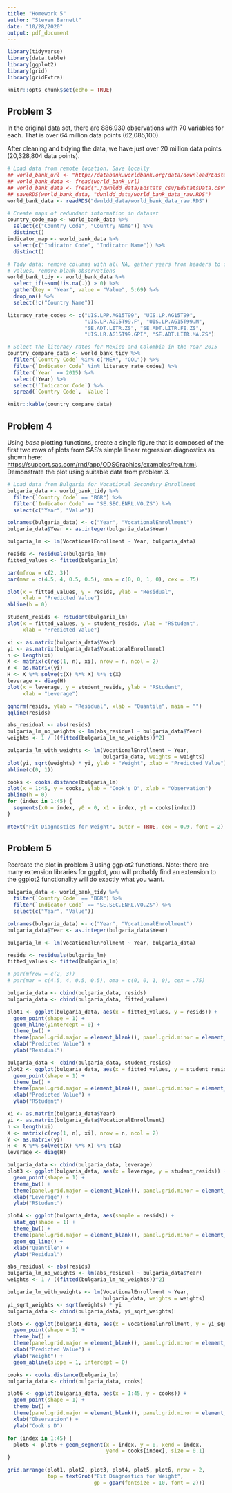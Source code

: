 ```yaml
---
title: "Homework 5"
author: "Steven Barnett"
date: "10/28/2020"
output: pdf_document
---
```


```r
library(tidyverse)
library(data.table)
library(ggplot2)
library(grid)
library(gridExtra)
```

```r
knitr::opts_chunk$set(echo = TRUE)
```

## Problem 3

\textbf{Using tidy concepts, get and clean the following data on education from the World Bank.}

\textbf{How many data points were there in the complete dataset?  In your cleaned dataset?}

\textbf{Choosing 2 countries, create a summary table of indicators for comparison.}

In the original data set, there are 886,930 observations with 70 variables for 
each. That is over 64 million data points (62,085,100).

After cleaning and tidying the data, we have just over 20 million data points (20,328,804 data points).

```r
# Load data from remote location. Save locally
## world_bank_url <- "http://databank.worldbank.org/data/download/Edstats_csv.zip"
## world_bank_data <- fread(world_bank_url)
## world_bank_data <- fread("./dwnldd_data/Edstats_csv/EdStatsData.csv", header = TRUE)
## saveRDS(world_bank_data, "dwnldd_data/world_bank_data_raw.RDS")
world_bank_data <- readRDS("dwnldd_data/world_bank_data_raw.RDS")

# Create maps of redundant information in dataset
country_code_map <- world_bank_data %>% 
  select(c("Country Code", "Country Name")) %>% 
  distinct()
indicator_map <- world_bank_data %>% 
  select(c("Indicator Code", "Indicator Name")) %>% 
  distinct()

# Tidy data: remove columns with all NA, gather years from headers to cell 
# values, remove blank observations
world_bank_tidy <- world_bank_data %>% 
  select_if(~sum(!is.na(.)) > 0) %>%
  gather(key = "Year", value = "Value", 5:69) %>% 
  drop_na() %>%
  select(!c("Country Name"))

literacy_rate_codes <- c("UIS.LPP.AG15T99", "UIS.LP.AG15T99", 
                         "UIS.LP.AG15T99.F", "UIS.LP.AG15T99.M", 
                         "SE.ADT.LITR.ZS", "SE.ADT.LITR.FE.ZS",
                         "UIS.LR.AG15T99.GPI", "SE.ADT.LITR.MA.ZS")

# Select the literacy rates for Mexico and Colombia in the Year 2015
country_compare_data <- world_bank_tidy %>% 
  filter(`Country Code` %in% c("MEX", "COL")) %>%
  filter(`Indicator Code` %in% literacy_rate_codes) %>%
  filter(`Year` == 2015) %>%
  select(!Year) %>%
  select(!`Indicator Code`) %>%
  spread(`Country Code`, `Value`)

knitr::kable(country_compare_data)
```

## Problem 4

Using *base* plotting functions, create a single figure that is composed of the first two rows of plots from SAS's simple linear regression diagnostics as shown here: <https://support.sas.com/rnd/app/ODSGraphics/examples/reg.html>.  Demonstrate the plot using suitable data from problem 3.

```r
# Load data from Bulgaria for Vocational Secondary Enrollment
bulgaria_data <- world_bank_tidy %>% 
  filter(`Country Code` == "BGR") %>%
  filter(`Indicator Code` == "SE.SEC.ENRL.VO.ZS") %>%
  select(c("Year", "Value"))

colnames(bulgaria_data) <- c("Year", "VocationalEnrollment")
bulgaria_data$Year <- as.integer(bulgaria_data$Year)

bulgaria_lm <- lm(VocationalEnrollment ~ Year, bulgaria_data)

resids <- residuals(bulgaria_lm)
fitted_values <- fitted(bulgaria_lm)

par(mfrow = c(2, 3))
par(mar = c(4.5, 4, 0.5, 0.5), oma = c(0, 0, 1, 0), cex = .75)

plot(x = fitted_values, y = resids, ylab = "Residual", 
     xlab = "Predicted Value")
abline(h = 0)

student_resids <- rstudent(bulgaria_lm)
plot(x = fitted_values, y = student_resids, ylab = "RStudent", 
     xlab = "Predicted Value")

xi <- as.matrix(bulgaria_data$Year)
yi <- as.matrix(bulgaria_data$VocationalEnrollment)
n <- length(xi)
X <- matrix(c(rep(1, n), xi), nrow = n, ncol = 2)
Y <- as.matrix(yi)
H <- X %*% solve(t(X) %*% X) %*% t(X)
leverage <- diag(H)
plot(x = leverage, y = student_resids, ylab = "RStudent", 
     xlab = "Leverage")

qqnorm(resids, ylab = "Residual", xlab = "Quantile", main = "")
qqline(resids)

abs_residual <- abs(resids)
bulgaria_lm_no_weights <- lm(abs_residual ~ bulgaria_data$Year)
weights <- 1 / ((fitted(bulgaria_lm_no_weights))^2)

bulgaria_lm_with_weights <- lm(VocationalEnrollment ~ Year,
                               bulgaria_data, weights = weights)
plot(yi, sqrt(weights) * yi, ylab = "Weight", xlab = "Predicted Value")
abline(c(0, 1))

cooks <- cooks.distance(bulgaria_lm)
plot(x = 1:45, y = cooks, ylab = "Cook's D", xlab = "Observation")
abline(h = 0)
for (index in 1:45) {
  segments(x0 = index, y0 = 0, x1 = index, y1 = cooks[index])
}

mtext("Fit Diagnostics for Weight", outer = TRUE, cex = 0.9, font = 2)
```

## Problem 5

Recreate the plot in problem 3 using ggplot2 functions.  Note: there are many extension libraries for ggplot, you will probably find an extension to the ggplot2 functionality will do exactly what you want.

```r
bulgaria_data <- world_bank_tidy %>% 
  filter(`Country Code` == "BGR") %>%
  filter(`Indicator Code` == "SE.SEC.ENRL.VO.ZS") %>%
  select(c("Year", "Value"))

colnames(bulgaria_data) <- c("Year", "VocationalEnrollment")
bulgaria_data$Year <- as.integer(bulgaria_data$Year)

bulgaria_lm <- lm(VocationalEnrollment ~ Year, bulgaria_data)

resids <- residuals(bulgaria_lm)
fitted_values <- fitted(bulgaria_lm)

# par(mfrow = c(2, 3))
# par(mar = c(4.5, 4, 0.5, 0.5), oma = c(0, 0, 1, 0), cex = .75)

bulgaria_data <- cbind(bulgaria_data, resids)
bulgaria_data <- cbind(bulgaria_data, fitted_values)

plot1 <- ggplot(bulgaria_data, aes(x = fitted_values, y = resids)) + 
  geom_point(shape = 1) + 
  geom_hline(yintercept = 0) + 
  theme_bw() + 
  theme(panel.grid.major = element_blank(), panel.grid.minor = element_blank()) + 
  xlab("Predicted Value") + 
  ylab("Residual")

bulgaria_data <- cbind(bulgaria_data, student_resids)
plot2 <- ggplot(bulgaria_data, aes(x = fitted_values, y = student_resids)) + 
  geom_point(shape = 1) + 
  theme_bw() + 
  theme(panel.grid.major = element_blank(), panel.grid.minor = element_blank()) + 
  xlab("Predicted Value") + 
  ylab("RStudent")

xi <- as.matrix(bulgaria_data$Year)
yi <- as.matrix(bulgaria_data$VocationalEnrollment)
n <- length(xi)
X <- matrix(c(rep(1, n), xi), nrow = n, ncol = 2)
Y <- as.matrix(yi)
H <- X %*% solve(t(X) %*% X) %*% t(X)
leverage <- diag(H)

bulgaria_data <- cbind(bulgaria_data, leverage)
plot3 <- ggplot(bulgaria_data, aes(x = leverage, y = student_resids)) + 
  geom_point(shape = 1) + 
  theme_bw() + 
  theme(panel.grid.major = element_blank(), panel.grid.minor = element_blank()) + 
  xlab("Leverage") + 
  ylab("RStudent")

plot4 <- ggplot(bulgaria_data, aes(sample = resids)) + 
  stat_qq(shape = 1) +
  theme_bw() + 
  theme(panel.grid.major = element_blank(), panel.grid.minor = element_blank()) + 
  geom_qq_line() + 
  xlab("Quantile") +
  ylab("Residual")

abs_residual <- abs(resids)
bulgaria_lm_no_weights <- lm(abs_residual ~ bulgaria_data$Year)
weights <- 1 / ((fitted(bulgaria_lm_no_weights))^2)

bulgaria_lm_with_weights <- lm(VocationalEnrollment ~ Year,
                               bulgaria_data, weights = weights)
yi_sqrt_weights <- sqrt(weights) * yi
bulgaria_data <- cbind(bulgaria_data, yi_sqrt_weights)

plot5 <- ggplot(bulgaria_data, aes(x = VocationalEnrollment, y = yi_sqrt_weights)) + 
  geom_point(shape = 1) + 
  theme_bw() + 
  theme(panel.grid.major = element_blank(), panel.grid.minor = element_blank()) + 
  xlab("Predicted Value") + 
  ylab("Weight") +
  geom_abline(slope = 1, intercept = 0)

cooks <- cooks.distance(bulgaria_lm)
bulgaria_data <- cbind(bulgaria_data, cooks)

plot6 <- ggplot(bulgaria_data, aes(x = 1:45, y = cooks)) + 
  geom_point(shape = 1) + 
  theme_bw() + 
  theme(panel.grid.major = element_blank(), panel.grid.minor = element_blank()) + 
  xlab("Observation") + 
  ylab("Cook's D")

for (index in 1:45) {
  plot6 <- plot6 + geom_segment(x = index, y = 0, xend = index, 
                                yend = cooks[index], size = 0.1)
}

grid.arrange(plot1, plot2, plot3, plot4, plot5, plot6, nrow = 2, 
             top = textGrob("Fit Diagnostics for Weight", 
                            gp = gpar(fontsize = 10, font = 2)))
```

